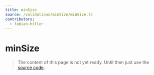 ```yaml
---
title: minSize
source: /validations/minSize/minSize.ts
contributors:
  - fabian-hiller
---
```


# minSize

> The content of this page is not yet ready. Until then just use the [source code](https://github.com/fabian-hiller/valibot/blob/main/library/src/validations/minSize/minSize.ts).
